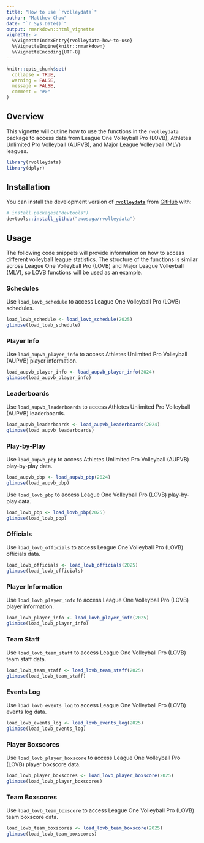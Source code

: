 ```yaml
---
title: "How to use `rvolleydata`"
author: "Matthew Chow"
date: "`r Sys.Date()`"
output: rmarkdown::html_vignette
vignette: >
  %\VignetteIndexEntry{rvolleydata-how-to-use}
  %\VignetteEngine{knitr::rmarkdown}
  %\VignetteEncoding{UTF-8}
---
```


```r
knitr::opts_chunk$set(
  collapse = TRUE,
  warning = FALSE,
  message = FALSE,
  comment = "#>"
)
```

## Overview

This vignette will outline how to use the functions in the `rvolleydata` package to access data from League One Volleyball Pro (LOVB), Athletes Unlimited Pro Volleyball (AUPVB), and Major League Volleyball (MLV) leagues.

```r
library(rvolleydata)
library(dplyr)
```

## Installation

You can install the development version of [**`rvolleydata`**](https://github.com/awosoga/rvolleydata) from [GitHub](https://github.com/awosoga/rvolleydata) with:

```r
# install.packages("devtools")
devtools::install_github("awosoga/rvolleydata")
```

## Usage

The following code snippets will provide information on how to access different volleyball league statistics. The structure of the functions is similar across League One Volleyball Pro (LOVB) and Major League Volleyball (MLV), so LOVB functions will be used as an example.

### Schedules

Use `load_lovb_schedule` to access League One Volleyball Pro (LOVB) schedules.

```r
load_lovb_schedule <- load_lovb_schedule(2025)
glimpse(load_lovb_schedule)
```

### Player Info

Use `load_aupvb_player_info` to access Athletes Unlimited Pro Volleyball (AUPVB) player information.

```r
load_aupvb_player_info <- load_aupvb_player_info(2024)
glimpse(load_aupvb_player_info)
```

### Leaderboards

Use `load_aupvb_leaderboards` to access Athletes Unlimited Pro Volleyball (AUPVB) leaderboards.

```r
load_aupvb_leaderboards <- load_aupvb_leaderboards(2024)
glimpse(load_aupvb_leaderboards)
```

### Play-by-Play

Use `load_aupvb_pbp` to access Athletes Unlimited Pro Volleyball (AUPVB) play-by-play data.

```r
load_aupvb_pbp <- load_aupvb_pbp(2024)
glimpse(load_aupvb_pbp)
```

Use `load_lovb_pbp` to access League One Volleyball Pro (LOVB) play-by-play data.

```r
load_lovb_pbp <- load_lovb_pbp(2025)
glimpse(load_lovb_pbp)
```

### Officials

Use `load_lovb_officials` to access League One Volleyball Pro (LOVB) officials data.

```r
load_lovb_officials <- load_lovb_officials(2025)
glimpse(load_lovb_officials)
```

### Player Information

Use `load_lovb_player_info` to access League One Volleyball Pro (LOVB) player information.

```r
load_lovb_player_info <- load_lovb_player_info(2025)
glimpse(load_lovb_player_info)
```

### Team Staff

Use `load_lovb_team_staff` to access League One Volleyball Pro (LOVB) team staff data.

```r
load_lovb_team_staff <- load_lovb_team_staff(2025)
glimpse(load_lovb_team_staff)
```

### Events Log

Use `load_lovb_events_log` to access League One Volleyball Pro (LOVB) events log data.

```r
load_lovb_events_log <- load_lovb_events_log(2025)
glimpse(load_lovb_events_log)
```

### Player Boxscores

Use `load_lovb_player_boxscore` to access League One Volleyball Pro (LOVB) player boxscore data.

```r
load_lovb_player_boxscores <- load_lovb_player_boxscore(2025)
glimpse(load_lovb_player_boxscores)
```

### Team Boxscores

Use `load_lovb_team_boxscore` to access League One Volleyball Pro (LOVB) team boxscore data.

```r
load_lovb_team_boxscores <- load_lovb_team_boxscore(2025)
glimpse(load_lovb_team_boxscores)
```
